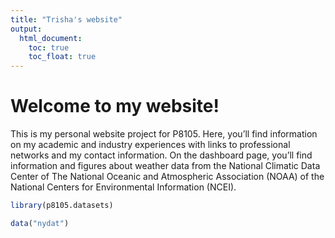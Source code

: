 ```yaml
---
title: "Trisha's website"
output: 
  html_document:
    toc: true
    toc_float: true
---
```


# Welcome to my website!


This is my personal website project for P8105. Here, you'll find information on my academic and industry  experiences with links to professional networks and my contact information. On the dashboard page, you'll find information and figures about weather data from the National Climatic Data Center of The National Oceanic and Atmospheric Association (NOAA) of the National Centers for Environmental Information (NCEI). 

```r

library(p8105.datasets)
```


```r
data("nydat")
```

